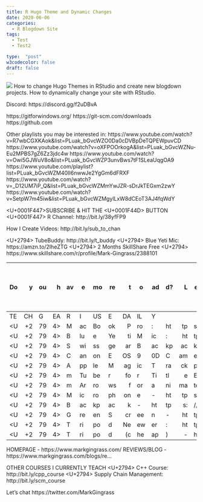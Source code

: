 ```yaml
---
title: R Hugo Theme and Dynamic Changes
date: 2020-06-06
categories:
  - R Blogdown Site
tags:
  - Test
  - Test2

type:  "post"
w3codecolor: false
draft: false
---
```


<img src="https://www.cradletograver.com/auto-posts/images/RSquaredAdjustedRSquaredRStudioLinearModels.mp4.jpg">
How to change Hugo Themes in RStudio and create new blogdown projects. How to dynamically change your site with RStudio.

Discord: https://discord.gg/f2uDBvA

https://gitforwindows.org/
https://git-scm.com/downloads
https://github.com

Other playlists you may be interested in:
https://www.youtube.com/watch?v=R7wbCGXKAok&list=PLuak_bGvcWZO0Da0cDVBpDeTQPEWpuvCD
https://www.youtube.com/watch?v=oXFPOOrkogA&list=PLuak_bGvcWZNu-Eu2MPBS7gZ6Zz3jdc4w
https://www.youtube.com/watch?v=Owi5GJWuV8o&list=PLuak_bGvcWZP3unvBws7tF1SLeaUqgOA9
https://www.youtube.com/playlist?list=PLuak_bGvcWZM40II6nwwJe2YgGm6dFRXF
https://www.youtube.com/watch?v=_D12UM7iP_Q&list=PLuak_bGvcWZMmYwJZR-sDrJkTEGxm2zwY
https://www.youtube.com/watch?v=SetpW7m45iw&list=PLuak_bGvcWZMgylLxW8dCEoT3AJ4fqWdY

<U+0001F447>SUBSCRIBE & HIT THE <U+0001F44D> BUTTON <U+0001F447>
R Channel: http://bit.ly/38yfFP9

How I Create Videos: http://bit.ly/sub_to_chan

<U+2794> TubeBuddy: http://bit.ly/t_buddy
<U+2794> Blue Yeti Mic: https://amzn.to/2IheZTG
<U+2794> 2 Months SkillShare Free <U+2794>  https://www.skillshare.com/r/profile/Mark-Gingrass/2388101

Do you have more to add? Let me know how you liked the video or if I need anything corrected in the comments below.
- - - - - - - - - - - - - - - - - - - - - - - - - - - - - - - - -
TECH GEAR I USE DAILY
<U+2794> MacBook Pro: https://amzn.to/2XxeBsG
<U+2794> Blue Yeti Mic: https://amzn.to/2IheZTG
<U+2794> Swissgear Backpack: https://youtu.be/VTTnRMyFkB8
<U+2794> Canon EOS 90D Camera: https://amzn.to/2u0o52K
<U+2794> Apple Magic Trackpad 2: https://amzn.to/31XDugG
<U+2794> mTuber for Title Effects : https://motionvfx.sjv.io/3M3KM
<U+2794> mArrows for animated arrows: https://motionvfx.sjv.io/9B3oe
<U+2794> Microphone - https://amzn.to/2LYfJkr
<U+2794> Backpack - https://amzn.to/2Ep4uez
<U+2794> Green Screen - https://amzn.to/2JVzMgP
<U+2794> Tripod Neewer: https://amzn.to/2uF275X
<U+2794> Tripod (cheap) - https://amzn.to/2Eo2wv4

HOMEPAGE - https://www.markgingrass.com/
REVIEWS/BLOG - https://www.markgingrass.com/blogs/re...

OTHER COURSES I CURRENTLY TEACH
<U+2794> C++ Course: http://bit.ly/cpp_course
<U+2794> Supply Chain Management:  http://bit.ly/scm_course

Let's chat
https://twitter.com/MarkGingrass
